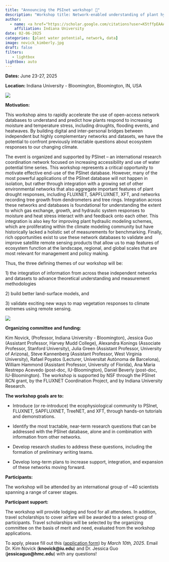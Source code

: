 ```yaml
---
title: "Announcing the PSInet workshop! 🎉"
description: "Workshop title: Network-enabled understanding of plant hydraulics in a changing world"
author: 
  - name: <a href="https://scholar.google.com/citations?user=K5tffpEAAAAJ&hl=en/" title = "Visit website">Kim Novick</a>
    affiliation: Indiana University
date: 02-06-2025
categories: [plant water potential, network, data]
image: novick_kimberly.jpg
draft: false
filters:
   - lightbox
lightbox: auto
---
```


**Dates:** June 23-27, 2025

**Location:** Indiana University - Bloomington, Bloomington, IN, USA

![](oneil.jpg){group="mygallery2"}

**Motivation:**

This workshop aims to rapidly accelerate the use of open-access network databases to understand and predict how plants respond to increasing moisture and temperature stress, including droughts, flooding events, and heatwaves. By building digital and inter-personal bridges between independent but highly complementary networks and datasets, we have the potential to confront previously intractable questions about ecosystem responses to our changing climate.

The event is organized and supported by PSInet – an international research coordination network focused on increasing accessibility and use of water potential time series. This workshop represents a critical opportunity to motivate effective end-use of the PSInet database. However, many of the most powerful applications of the PSInet database will not happen in isolation, but rather through integration with a growing set of other environmental networks that also aggregate important features of plant drought responses, including FLUXNET, SAPFLUXNET, XFT, and networks recording tree growth from dendrometers and tree rings. Integration across these networks and databases is foundational for understanding the extent to which gas exchange, growth, and hydraulic system responses to moisture and heat stress interact with and feedback onto each other. This integration is also key for improving plant hydraulic modeling schemes, which are proliferating within the climate modeling community but have historically lacked a holistic set of measurements for benchmarking. Finally, rich opportunities exist to use these network databases to validate and improve satellite remote sensing products that allow us to map features of ecosystem function at the landscape, regional, and global scales that are most relevant for management and policy making.

Thus, the three defining themes of our workshop will be:

1\) the integration of information from across these independent networks and datasets to advance theoretical understanding and measurement methodologies

2\) build better land-surface models, and

3\) validate exciting new ways to map vegetation responses to climate extremes using remote sensing.

![](MMSF.jpg){group="mygallery2"}

**Organizing committee and funding:**

Kim Novick, (Professor, Indiana University - Bloomington), Jessica Guo (Assistant Professor, Harvey Mudd College), Alexandra Konings (Associate Professor, Stanford University), Julia Green (Assistant Professor, University of Arizona), Steve Kannenberg (Assistant Professor, West Virginia University), Rafael Poyatos (Lecturer, Universitat Autònoma de Barcelona), William Hammond (Assistant Professor, University of Florida), Ana Maria Restrepo Acevedo (post-doc, IU-Bloomington), Daniel Beverly (post-doc, IU-Bloomington). The workshop is supported by NSF through the PSInet RCN grant, by the FLUXNET Coordination Project, and by Indiana University Research.

**The workshop goals are to:**

-   Introduce (or re-introduce) the ecophysiological community to PSInet, FLUXNET, SAPFLUXNET, TreeNET, and XFT, through hands-on tutorials and demonstrations.

-   Identify the most tractable, near-term research questions that can be addressed with the PSInet database, alone and in combination with information from other networks.

-   Develop research studies to address these questions, including the formation of preliminary writing teams.

-   Develop long-term plans to increase support, integration, and expansion of these networks moving forward.

**Participants:**

The workshop will be attended by an international group of \~40 scientists spanning a range of career stages.

**Participant support:**

The workshop will provide lodging and food for all attendees. In addition, travel scholarships to cover airfare will be awarded to a select group of participants. Travel scholarships will be selected by the organizing committee on the basis of merit and need, evaluated from the workshop applications.

To apply, please fill out this ([application form](https://docs.google.com/forms/d/e/1FAIpQLSc2T5uVtZLR9rx0xipPs8aUOLxZSxjbaGl5HQoiMvuB3pdaIA/viewform)) by *March 10th, 2025*. Email Dr. Kim Novick (**knovick\@iu.edu**) and Dr. Jessica Guo (**jessicaguo\@hmc.edu**) with any questions!
